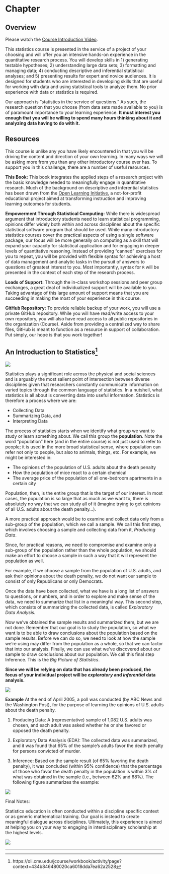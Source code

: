 

# Chapter

## Overview

Please watch the [Course Introduction Video](http://passiondrivenstatistics.com/2015/05/20/chapter-01-course-introduction/).

This statistics course is presented in the service of a project of your choosing and will offer you an intensive hands-on experience in the quantitative research process. You will develop skills in 1) generating testable hypotheses; 2) understanding large data sets; 3) formatting and managing data; 4) conducting descriptive and inferential statistical analyses; and 5) presenting results for expert and novice audiences. It is designed for students who are interested in developing skills that are useful for working with data and using statistical tools to analyze them. No prior experience with data or statistics is required. 

Our approach is “statistics in the service of questions.” As such, the research question that you choose (from data sets made available to you) is of paramount importance to your learning experience. **It must interest you enough that you will be willing to spend many hours thinking about it and analyzing data having to do with it.**

## Resources

This course is unlike any you have likely encountered in that you will be driving the content and direction of your own learning. In many ways we will be asking more from you than any other introductory course ever has. To support you in this challenge, there are a number of useful resources.

**This Book:** This book integrates the applied steps of a research project with the basic knowledge needed to meaningfully engage in quantitative research. Much of the background on descriptive and inferential statistics has been drawn from the [Open Learning Initiative](http://oli.cmu.edu/), a not-for-profit educational project aimed at transforming instruction and improving learning outcomes for students.

**Empowerment Through Statistical Computing:** While there is widespread argument that introductory students need to learn statistical programming, opinions differ widely both within and across disciplines about the specific statistical software program that should be used. While many introductory statistics courses cover the practical aspects of using a single software package, our focus will be more generally on computing as a skill that will expand your capacity for statistical application and for engaging in deeper levels of quantitative reasoning. Instead of providing “canned” exercises for you to repeat, you will be provided with flexible syntax for achieving a host
of data management and analytic tasks in the pursuit of answers to questions of greatest interest to you. Most importantly, syntax for `R` will be presented in the context of each step of the research process.

**Loads of Support:** Through the in-class workshop sessions and peer group exchanges, a great deal of individualized support will be available to you. Taking advantage of this large amount of support means that you are succeeding in making the most of your experience in this course.

**GitHub Repository:** To provide reliable backup of your work, you will use a private GitHub repository. While you will have read/write access to your own repository, you will also have read access to all public repositories in the organization (Course). Aside from providing a centralized way to share files, GitHub is meant to function as a resource in support of collaboration. Put simply, our hope is that you work together!

## An Introduction to Statistics^[https://oli.cmu.edu/jcourse/workbook/activity/page?context=434b846480020ca6018dda7ea62a2528]

![](./graphics/producingdata.jpg)

Statistics plays a significant role across the physical and social sciences and is arguably the most salient point of intersection between diverse disciplines given that researchers constantly communicate information on varied topics through the common language of statistics. In a nutshell, what statistics is all about is converting data into useful information. Statistics is therefore a process where we are:

* Collecting Data
* Summarizing Data, and
* Interpreting Data

The process of statistics starts when we identify what group we want to study or learn something about. We call this group the **population**. Note the word “population” here (and in the entire course) is not just used to refer to people; it is used in the more broad statistical sense, where population can refer not only to people, but also to animals, things, etc. For example, we might be interested in:

* The opinions of the population of U.S. adults about the death penalty
* How the population of mice react to a certain chemical
* The average price of the population of all one-bedroom apartments in a certain city

Population, then, is the entire group that is the target of our interest.  In most cases, the population is so large that as much as we want to, there is absolutely no way that we can study all of it (imagine trying to get opinions of all U.S. adults about the death penalty...). 

A more practical approach would be to examine and collect data only from a sub-group of the population, which we call a sample. We call this first step, which involves choosing a sample and collecting data from it, *Producing Data*.

Since, for practical reasons, we need to compromise and examine only a sub-group of the population rather than the whole population, we should make an effort to choose a sample in such a way that it will represent the population as well. 

For example, if we choose a sample from the population of U.S. adults, and ask their opinions about the death penalty, we do not want our sample to consist of only Republicans or only Democrats.  

Once the data have been collected, what we have is a long list of answers to questions, or numbers, and in order to explore and make sense of the data, we need to summarize that list in a meaningful way. This second step, which consists of summarizing the collected data, is called *Exploratory Data Analysis.*

Now we’ve obtained the sample results and summarized them, but we are not done. Remember that our goal is to study the population, so what we want is to be able to draw conclusions about the population based on the sample results. Before we can do so, we need to look at how the sample we’re using may differ from the population as a whole, so that we can factor that into our analysis.  Finally, we can use what we’ve discovered about our sample to draw conclusions about our population. We call this final step Inference. This is the *Big Picture of Statistics*. 

**Since we will be relying on data that has already been produced, the focus of your individual project will be *exploratory* and *inferential* data analysis.**

![](./graphics/pd2.jpg)

**Example**
At the end of April 2005, a poll was conducted (by ABC News and the Washington Post), for the purpose of learning the opinions of U.S. adults about the death penalty.


1.  Producing Data:  A (representative) sample of 1,082 U.S. adults was chosen, and each adult was asked whether he or she favored or opposed the death penalty.

2.  Exploratory Data Analysis (EDA): The collected data was summarized, and it was found that 65% of the sample’s adults favor the death penalty for persons convicted of murder.

3. Inference: Based on the sample result (of 65% favoring the death penalty), it was concluded (within 95% confidence) that the percentage of those who favor the death penalty in the population is within 3% of what was obtained in the sample (i.e., between 62% and 68%). The following figure summarizes the example:

![](./graphics/expd2.jpg)


Final Notes:

Statistics education is often conducted within a discipline specific context or as generic mathematical training. Our goal is instead to create meaningful dialogue across disciplines. Ultimately, this experience is aimed at helping you on your way to engaging in interdisciplinary scholarship at the highest levels.

![](./graphics/managetime.jpg)



-------------------------
